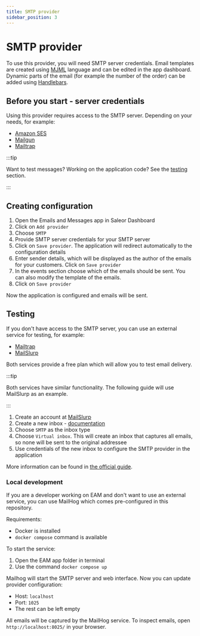```yaml
---
title: SMTP provider
sidebar_position: 3
---
```


# SMTP provider

To use this provider, you will need SMTP server credentials. Email templates are created using [MJML](https://mjml.io/) language and can be edited in the app dashboard. Dynamic parts of the email (for example the number of the order) can be added using [Handlebars](https://handlebarsjs.com/).

## Before you start - server credentials

Using this provider requires access to the SMTP server. Depending on your needs, for example:

- [Amazon SES](https://aws.amazon.com/ses/)
- [Mailgun](https://www.mailgun.com/)
- [Mailtrap](https://mailtrap.io/)

:::tip

Want to test messages? Working on the application code? See the [testing](#testing) section.

:::

## Creating configuration

1. Open the Emails and Messages app in Saleor Dashboard
2. Click on `Add provider`
3. Choose `SMTP`
4. Provide SMTP server credentials for your SMTP server
5. Click on `Save provider`. The application will redirect automatically to the configuration details
6. Enter sender details, which will be displayed as the author of the emails for your customers. Click on `Save provider`
7. In the events section choose which of the emails should be sent. You can also modify the template of the emails.
8. Click on `Save provider`

Now the application is configured and emails will be sent.

## Testing

If you don't have access to the SMTP server, you can use an external service for testing, for example:

- [Mailtrap](https://mailtrap.io/)
- [MailSlurp](https://www.mailslurp.com/)

Both services provide a free plan which will allow you to test email delivery.

:::tip

Both services have similar functionality. The following guide will use MailSlurp as an example.

:::

1. Create an account at [MailSlurp](https://www.mailslurp.com/)
2. Create a new inbox - [documentation](https://www.mailslurp.com/guides/creating-inboxes/)
3. Choose `SMTP` as the inbox type
4. Choose `Virtual inbox`. This will create an inbox that captures all emails, so none will be sent to the original addressee
5. Use credentials of the new inbox to configure the SMTP provider in the application

More information can be found in [the official guide](https://help.mailtrap.io/article/109-getting-started-with-mailtrap-email-testing).

### Local development

If you are a developer working on EAM and don't want to use an external service, you can use MailHog which comes pre-configured in this repository.

Requirements:

- Docker is installed
- `docker compose` command is available

To start the service:

1. Open the EAM app folder in terminal
2. Use the command `docker compose up`

Mailhog will start the SMTP server and web interface. Now you can update provider configuration:

- Host: `localhost`
- Port: `1025`
- The rest can be left empty

All emails will be captured by the MailHog service. To inspect emails, open `http://localhost:8025/` in your browser.
